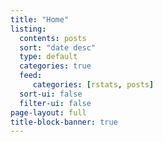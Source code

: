 ```yaml
---
title: "Home"
listing:
  contents: posts
  sort: "date desc"
  type: default
  categories: true
  feed:
     categories: [rstats, posts]
  sort-ui: false
  filter-ui: false
page-layout: full
title-block-banner: true
---
```

